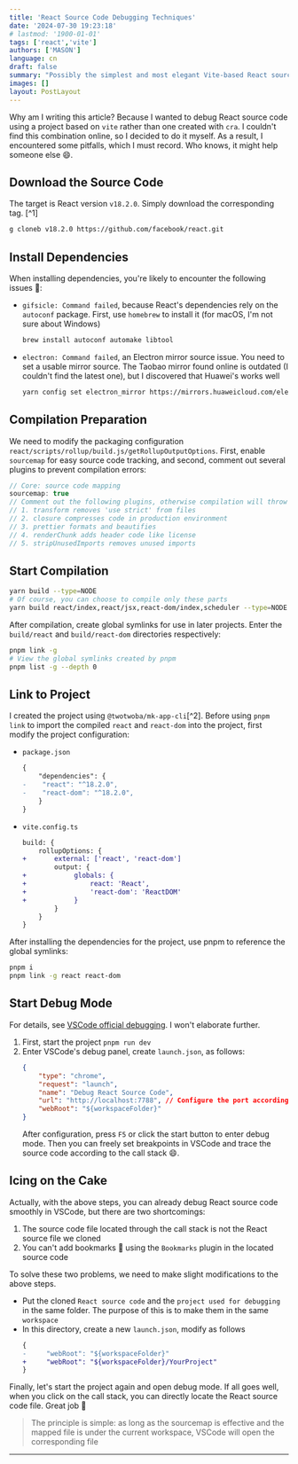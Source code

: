 ```yaml
---
title: 'React Source Code Debugging Techniques'
date: '2024-07-30 19:23:18'
# lastmod: '1900-01-01'
tags: ['react','vite']
authors: ['MASON']
language: cn
draft: false
summary: "Possibly the simplest and most elegant Vite-based React source code debugging technique. Want to check out this step-by-step tutorial? 👻"
images: []
layout: PostLayout
---
```


Why am I writing this article? Because I wanted to debug React source code using a project based on `vite` rather than one created with `cra`. I couldn't find this combination online, so I decided to do it myself. As a result, I encountered some pitfalls, which I must record. Who knows, it might help someone else 😄.

## Download the Source Code

The target is React version `v18.2.0`. Simply download the corresponding tag. [^1]

```sh
g cloneb v18.2.0 https://github.com/facebook/react.git
```

## Install Dependencies

When installing dependencies, you're likely to encounter the following issues 🐞:

- `gifsicle: Command failed`, because React's dependencies rely on the `autoconf` package. First, use `homebrew` to install it (for macOS, I'm not sure about Windows)
    ```sh
    brew install autoconf automake libtool
    ```
- `electron: Command failed`, an Electron mirror source issue. You need to set a usable mirror source. The Taobao mirror found online is outdated (I couldn't find the latest one), but I discovered that Huawei's works well
    ```sh
    yarn config set electron_mirror https://mirrors.huaweicloud.com/electron/
    ```

## Compilation Preparation

We need to modify the packaging configuration `react/scripts/rollup/build.js/getRollupOutputOptions`. First, enable `sourcemap` for easy source code tracking, and second, comment out several plugins to prevent compilation errors:

```ts
// Core: source code mapping
sourcemap: true
// Comment out the following plugins, otherwise compilation will throw errors
// 1. transform removes 'use strict' from files
// 2. closure compresses code in production environment
// 3. prettier formats and beautifies
// 4. renderChunk adds header code like license
// 5. stripUnusedImports removes unused imports
```

## Start Compilation

```sh
yarn build --type=NODE
# Of course, you can choose to compile only these parts
yarn build react/index,react/jsx,react-dom/index,scheduler --type=NODE
```

After compilation, create global symlinks for use in later projects. Enter the `build/react` and `build/react-dom` directories respectively:
```sh
pnpm link -g
# View the global symlinks created by pnpm
pnpm list -g --depth 0
```

## Link to Project

I created the project using `@twotwoba/mk-app-cli`[^2]. Before using `pnpm link` to import the compiled `react` and `react-dom` into the project, first modify the project configuration:
- `package.json`
    ```diff
    {
        "dependencies": {
    -    "react": "^18.2.0",
    -    "react-dom": "^18.2.0",
        }
    }
    ```

- `vite.config.ts`
    ```diff
    build: {
        rollupOptions: {
    +       external: ['react', 'react-dom']
            output: {
    +            globals: {
    +                react: 'React',
    +                'react-dom': 'ReactDOM'
    +            }
            }
        }
    }
    ```

After installing the dependencies for the project, use pnpm to reference the global symlinks:
```sh
pnpm i
pnpm link -g react react-dom
```

## Start Debug Mode

For details, see [VSCode official debugging](https://code.visualstudio.com/docs/editor/debugging). I won't elaborate further.

1. First, start the project `pnpm run dev`
2. Enter VSCode's debug panel, create `launch.json`, as follows:
    ```json
    {
        "type": "chrome",
        "request": "launch",
        "name": "Debug React Source Code",
        "url": "http://localhost:7788", // Configure the port according to your project
        "webRoot": "${workspaceFolder}"
    }
    ```
    After configuration, press `F5` or click the start button to enter debug mode. Then you can freely set breakpoints in VSCode and trace the source code according to the call stack 😄.

## Icing on the Cake

Actually, with the above steps, you can already debug React source code smoothly in VSCode, but there are two shortcomings:
1. The source code file located through the call stack is not the React source file we cloned
2. You can't add bookmarks 🔖 using the `Bookmarks` plugin in the located source code

To solve these two problems, we need to make slight modifications to the above steps.

- Put the cloned `React source code` and the `project used for debugging` in the same folder. The purpose of this is to make them in the same `workspace`
- In this directory, create a new `launch.json`, modify as follows
   ```diff
   {
   -     "webRoot": "${workspaceFolder}"
   +     "webRoot": "${workspaceFolder}/YourProject"
   }
   ```

Finally, let's start the project again and open debug mode. If all goes well, when you click on the call stack, you can directly locate the React source code file. Great job 🎉

> The principle is simple: as long as the sourcemap is effective and the mapped file is under the current workspace, VSCode will open the corresponding file

---